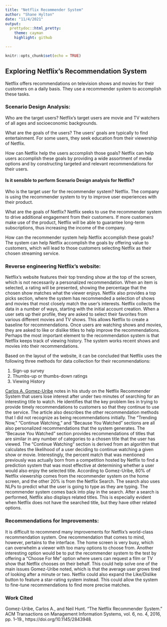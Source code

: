 ```yaml
---
title: "Netflix Recommender System"
author: "Shane Hylton"
date: "11/4/2021"
output: 
  prettydoc::html_pretty:
    theme: cayman
    highlight: github

---
```


```r
knitr::opts_chunk$set(echo = TRUE)
```

## Exploring Netflix's Recommendation System

Netflix offers recommendations on television shows and movies for their customers on a daily basis. They use a recommender system to accomplish these tasks.


###  Scenario Design Analysis:

Who are the target users? 
Netflix's target users are movie and TV watchers of all ages and socioeconomic backgrounds. 

What are the goals of the users?
The users' goals are typically to find entertainment. For some users, they seek education from their viewership of Netflix. 

How can Netflix help the users accomplish those goals? 
Netflix can help users accomplish these goals by providing a wide assortment of media options and by constructing targeted and relevant recommendations for their users. 

#### Is it sensible to perform Scenario Design analysis for Netflix?

Who is the target user for the recommender system?
Netflix. The company is using the recommender system to try to improve user experiences with their product. 

What are the goals of Netflix?
Netflix seeks to use the recommender system to drive additional engagement from their customers. If more customers make use of the product, Netflix will be able to guarantee long-term subscriptions, thus increasing the income of the company. 

How can the recommender system help Netflix accomplish these goals?
The system can help Netflix accomplish the goals by offering value to customers, which will lead to those customers selecting Netflix as their chosen streaming service.

### Reverse engineering Netflix's website:

Netflix's website features their top trending show at the top of the screen, which is not necessarily a personalized recommendation. When an item is selected, a rating will be presented, showing the percentage that the chosen show matches what the viewer enjoys. Netflix also provides a top picks section, where the system has recommended a selection of shows and movies that most closely match the user's interests. Netflix collects the data in a number of ways, starting with the initial account creation. When a user sets up their profile, they are asked to select their favorites from various different movies and TV shows. This allows Netflix to create a baseline for recommendations. Once users are watching shows and movies, they are asked to like or dislike titles to help improve the recommendations. Perhaps the most important element to the recommendation system is that Netflix keeps track of viewing history. The system works recent shows and movies into their recommendations.

Based on the layout of the website, it can be concluded that Netflix uses the following three methods for data collection for their recommendations:

1. Sign-up survey
2. Thumbs-up or thumbs-down ratings
3. Viewing History


[Carlos A. Gomez-Uribe](https://dl.acm.org/doi/pdf/10.1145/2843948) notes in his study on the Netflix Recommender System that users lose interest after under two minutes of searching for an interesting title to watch. He identifies that the key problem lies in trying to provide timely recommendations to customers so that they continue to use the service. The article also describes the other recommendation methods that I did not recognize as being recommendations initially. The "Trending Now," "Continue Watching," and "Because You Watched" sections are all also personalized recommendations that the system generates. 
The "Because You Watched" section provides recommendations of titles that are similar in any number of categories to a chosen title that the user has viewed. 
The "Continue Watching" section is derived from an algorithm that calculates the likelihood of a user deciding to continue watching a given show or movie. 
Interestingly, the percent match that was mentioned previously was actually born from a competition hosted by Netflix to find a prediction system that was most effective at determining whether a user would also enjoy the selected title.
According to Gomez-Uribe, 80% of Netflix viewership comes from the recommender system on the home screen, and the other 20% is from the Netflix Search. The search also uses NLPs to predict what the user is going to type as they are typing. The recommender system comes back into play in the search. After a search is performed, Netflix also displays related titles. This is especially evident when Netflix does not have the searched title, but they have other related options. 

### Recommendations for Improvements:

It is difficult to recommend many improvements for Netflix's world-class recommendation system. One recommendation that comes to mind, however, pertains to the interface. The home screen is very busy, which can overwhelm a viewer with too many options to choose from. 
Another interesting option would be to put the recommender system to the test by offering a "Choose For Me" option where users can request a film or TV show that Netflix chooses on their behalf. This could help solve one of the main issues Gomez-Uribe noted, which is that the average user grows tired of looking after a minute or two. 
Netflix could also expand the Like/Dislike button to feature a star-rating system instead. This could allow the system to fine-tune recommendations to find more precise matches. 

### Work Cited

Gomez-Uribe, Carlos A., and Neil Hunt. “The Netflix Recommender System.” ACM Transactions on Management Information Systems, vol. 6, no. 4, 2016, pp. 1–19., https://doi.org/10.1145/2843948. 

